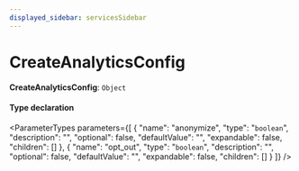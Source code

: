```yaml
---
displayed_sidebar: servicesSidebar
---
```



# CreateAnalyticsConfig

 **CreateAnalyticsConfig**: `Object`

#### Type declaration

<ParameterTypes parameters={[
  {
    "name": "anonymize",
    "type": "`boolean`",
    "description": "",
    "optional": false,
    "defaultValue": "",
    "expandable": false,
    "children": []
  },
  {
    "name": "opt_out",
    "type": "`boolean`",
    "description": "",
    "optional": false,
    "defaultValue": "",
    "expandable": false,
    "children": []
  }
]} />
